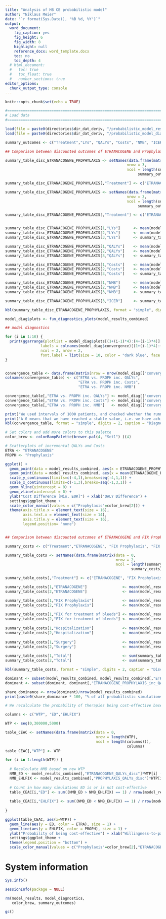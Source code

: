 ```yaml
---
title: "Analysis of HB CE probabilistic model"
author: "Niklaus Meier"
date: "`r format(Sys.Date(), '%B %d, %Y')`"
output: 
  word_document:
    fig_caption: yes
    fig_height: 6
    fig_width: 8
    highlight: null
    reference_docx: word_template.docx
    toc: no
    toc_depth: 4
  # html_document:
  #   toc: true
  #   toc_float: true
  #   number_sections: true
editor_options: 
  chunk_output_type: console
---
```


<!-- Setup -->

```r

knitr::opts_chunk$set(echo = TRUE)

#===============================================================================
# Load data
#===============================================================================

load(file = paste0(directories$dir_dat_deriv, "/probabilistic_model_results.Rdata"))
load(file = paste0(directories$dir_dat_deriv, "/probabilistic_model_diagnostics.Rdata"))


```

```r

summary_outcomes <- c("Treatment","LYs", "QALYs", "Costs", "NMB", "ICER")

## Comparison between discounted outcomes of ETRANACOGENE and Prophylaxis

summary_table_disc_ETRANACOGENE_PROPHYLAXIS <- setNames(data.frame(matrix(data = 0,
                                                       nrow = 3,
                                                       ncol = length(summary_outcomes))), 
                                                            summary_outcomes)

summary_table_disc_ETRANACOGENE_PROPHYLAXIS[,"Treatment"] <- c("ETRANACOGENE", "Prophylaxis", "Increment")

summary_table_disc_ETRANACOGENE_PROPHYLAXIS <- setNames(data.frame(matrix(data = 0,
                                                       nrow = 3,
                                                       ncol = length(summary_outcomes))), 
                                                            summary_outcomes)

summary_table_disc_ETRANACOGENE_PROPHYLAXIS[,"Treatment"] <- c("ETRANACOGENE", "Prophylaxis", "Increment")


summary_table_disc_ETRANACOGENE_PROPHYLAXIS[1,"LYs"]      <- mean(model_results_combined[,"ETRANACOGENE_LYs_disc"])
summary_table_disc_ETRANACOGENE_PROPHYLAXIS[2,"LYs"]      <- mean(model_results_combined[,"PROPHYLAXIS_LYs_disc"])
summary_table_disc_ETRANACOGENE_PROPHYLAXIS[3,"LYs"]      <- summary_table_disc_ETRANACOGENE_PROPHYLAXIS[1,"LYs"] -                                                                                           summary_table_disc_ETRANACOGENE_PROPHYLAXIS[2,"LYs"]

summary_table_disc_ETRANACOGENE_PROPHYLAXIS[1,"QALYs"]    <- mean(model_results_combined[,"ETRANACOGENE_QALYs_disc"])
summary_table_disc_ETRANACOGENE_PROPHYLAXIS[2,"QALYs"]    <- mean(model_results_combined[,"PROPHYLAXIS_QALYs_disc"])
summary_table_disc_ETRANACOGENE_PROPHYLAXIS[3,"QALYs"]    <- summary_table_disc_ETRANACOGENE_PROPHYLAXIS[1,"QALYs"] -                                                                                         summary_table_disc_ETRANACOGENE_PROPHYLAXIS[2,"QALYs"]

summary_table_disc_ETRANACOGENE_PROPHYLAXIS[1,"Costs"]    <- mean(model_results_combined[,"ETRANACOGENE_cost_disc"])
summary_table_disc_ETRANACOGENE_PROPHYLAXIS[2,"Costs"]    <- mean(model_results_combined[,"PROPHYLAXIS_cost_disc"])
summary_table_disc_ETRANACOGENE_PROPHYLAXIS[3,"Costs"]    <- summary_table_disc_ETRANACOGENE_PROPHYLAXIS[1,"Costs"] -                                                                                         summary_table_disc_ETRANACOGENE_PROPHYLAXIS[2,"Costs"]

summary_table_disc_ETRANACOGENE_PROPHYLAXIS[1,"NMB"]      <- mean(model_results_combined[,"ETRANACOGENE_NMB"])
summary_table_disc_ETRANACOGENE_PROPHYLAXIS[2,"NMB"]      <- mean(model_results_combined[,"PROPHYLAXIS_NMB"])
summary_table_disc_ETRANACOGENE_PROPHYLAXIS[3,"NMB"]      <- summary_table_disc_ETRANACOGENE_PROPHYLAXIS[1,"NMB"] -                                                                                            summary_table_disc_ETRANACOGENE_PROPHYLAXIS[2,"NMB"]

summary_table_disc_ETRANACOGENE_PROPHYLAXIS[3,"ICER"]     <- summary_table_disc_ETRANACOGENE_PROPHYLAXIS[3,"Costs"] /                                                                                          summary_table_disc_ETRANACOGENE_PROPHYLAXIS[3,"QALYs"]

kbl(summary_table_disc_ETRANACOGENE_PROPHYLAXIS, format = "simple", digits = 2, caption = "Comparison discounted outcomes between ETRANACOGENE and Prophylaxis")

```

\newpage

```r

model_diag$plots <- fun_diagnostics_plots(model_results_combined)


```

```r

## model diagnostics

for (i in 1:10) {
  print(ggarrange(plotlist = model_diag$plots[(1+(i-1)*4):(4+(i-1)*4)],
                labels = colnames(model_diag$convergence)[(1+(i-1)*4):(4+(i-1)*4)],
                ncol = 2, nrow = 2,
                font.label = list(size = 10, color = "dark blue", face = "bold")))
}


convergence_table <- data.frame(matrix(nrow = nrow(model_diag[["convergence"]]), ncol = 3))
colnames(convergence_table) <- c("ETRA vs. PROPH inc. QALYs", 
                                 "ETRA vs. PROPH inc. Costs", 
                                 "ETRA vs. PROPH inc. NMB")

convergence_table[,"ETRA vs. PROPH inc. QALYs"] <- model_diag[["convergence"]][,"ETRANACOGENE_PROPHYLAXIS_inc_QALY"]
convergence_table[,"ETRA vs. PROPH inc. Costs"] <- model_diag[["convergence"]][,"ETRANACOGENE_PROPHYLAXIS_inc_Costs"]
convergence_table[,"ETRA vs. PROPH inc. NMB"]   <- model_diag[["convergence"]][,"ETRANACOGENE_PROPHYLAXIS_INMB"]

print("We used intervals of 1000 patients, and checked whether the running mean of the incremental outcomes change by more than 1%.")
print("A 0 means that we have reached a stable value, i.e. we have achieved convergence and have a sufficient sample size, using this interval and this percentage change as a measure of sufficient stability.")
kbl(convergence_table, format = "simple", digits = 2, caption = "Diagnostics of convergence of running incremental outcomes over all patients in simulation")

```

\newpage

```r

# Set colors and add more colors to this palette
color_brew <- colorRampPalette(brewer.pal(4, "Set1") )(4)

# Scatterplots of incremental QALYs and Costs
ETRA <- "ETRANACOGENE"
PROPH <- "Prophylaxis"

ggplot() +
  geom_point(data = model_results_combined, aes(x = ETRANACOGENE_PROPHYLAXIS_inc_QALY , y = ETRANACOGENE_PROPHYLAXIS_inc_Costs/1000000, color = PROPH), size = 0.8) +
  geom_point(data = model_results_combined, aes(x = mean(ETRANACOGENE_PROPHYLAXIS_inc_QALY) , y = mean(ETRANACOGENE_PROPHYLAXIS_inc_Costs/1000000)), size = 3, shape = 18) +
  scale_y_continuous(limits=c(-4,1),breaks=seq(-4,1,1)) +
  scale_x_continuous(limits=c(-1,3),breaks=seq(-1,3,1)) +
  geom_hline(yintercept = 0) +
  geom_vline(xintercept = 0) +
  ylab("Cost Difference [Mio. EUR]") + xlab("QALY Difference") +
  settings$ggplot_theme +
  scale_color_manual(values = c("Prophylaxis"=color_brew[2])) +
  theme(axis.title.x = element_text(size = 16),
        axis.text.x = element_text(size = 14),
        axis.title.y = element_text(size = 16),
        legend.position= "none")


## Comparison between discounted outcomes of ETRANACOGENE and FIX Prophylaxis

summary_costs <- c("Treatment","ETRANACOGENE", "FIX Prophylaxis", "FIX for treatment of bleeds", "Hospitalization", "Surgery", "Total")

summary_table_costs <- setNames(data.frame(matrix(data = 0,
                                                  nrow = 2,
                                                  ncol = length(summary_costs))), 
                                                         summary_costs)

summary_table_costs[,"Treatment"] <- c("ETRANACOGENE", "FIX Prophylaxis")

summary_table_costs[1,"ETRANACOGENE"]                <- mean(model_results_combined[,"ETRANACOGENE_cost_ETRANACOGENE_disc"])
summary_table_costs[2,"ETRANACOGENE"]                <- mean(model_results_combined[,"PROPHYLAXIS_cost_ETRANACOGENE_disc"])

summary_table_costs[1,"FIX Prophylaxis"]             <- mean(model_results_combined[,"ETRANACOGENE_cost_PROPHYLAXIS_disc"])
summary_table_costs[2,"FIX Prophylaxis"]             <- mean(model_results_combined[,"PROPHYLAXIS_cost_PROPHYLAXIS_disc"])
  
summary_table_costs[1,"FIX for treatment of bleeds"] <- mean(model_results_combined[,"ETRANACOGENE_cost_factor_treat_bleed_disc"])
summary_table_costs[2,"FIX for treatment of bleeds"] <- mean(model_results_combined[,"PROPHYLAXIS_cost_factor_treat_bleed_disc"])
  
summary_table_costs[1,"Hospitalization"]             <- mean(model_results_combined[,"ETRANACOGENE_cost_hospitalization_disc"])
summary_table_costs[2,"Hospitalization"]             <- mean(model_results_combined[,"PROPHYLAXIS_cost_hospitalization_disc"])
  
summary_table_costs[1,"Surgery"]                     <- mean(model_results_combined[,"ETRANACOGENE_cost_surgery_disc"])
summary_table_costs[2,"Surgery"]                     <- mean(model_results_combined[,"PROPHYLAXIS_cost_surgery_disc"])
  
summary_table_costs[1,"Total"]                       <- sum(summary_table_costs[1, 2:ncol(summary_table_costs)])
summary_table_costs[2,"Total"]                       <- sum(summary_table_costs[2, 2:ncol(summary_table_costs)])

kbl(summary_table_costs, format = "simple", digits = 2, caption = "Discounted costs broken down by category")


```

\newpage

```r

dominant <- subset(model_results_combined, model_results_combined[,"ETRANACOGENE_PROPHYLAXIS_inc_Costs"] < 0)
dominant <- subset(dominant, dominant[,"ETRANACOGENE_PROPHYLAXIS_inc_QALY"] > 0)

share_dominance <- nrow(dominant)/nrow(model_results_combined)
print(paste0(share_dominance * 100, "% of all probabilistic simulations were dominant in favor of ED."))


```

\newpage

```r

# We recalculate the probability of therapies being cost-effective based on a shift in the willingness-to-pay

columns <- c("WTP", "ED","EHLFIX")

WTP <- seq(0,300000,5000)

table_CEAC <- setNames(data.frame(matrix(data = 0,
                                         nrow = length(WTP),
                                         ncol = length(columns))), 
                                                       columns)
table_CEAC[,"WTP"] <- WTP

for (i in 1:length(WTP)) {
  
  # Recalculate NMB based on new WTP
  NMB_ED <- model_results_combined[,"ETRANACOGENE_QALYs_disc"]*WTP[i] - model_results_combined[,"ETRANACOGENE_cost_disc"]
  NMB_EHLFIX <- model_results_combined[,"PROPHYLAXIS_QALYs_disc"]*WTP[i] - model_results_combined[,"PROPHYLAXIS_cost_disc"]
  
  # Count in how many simulations ED is or is not cost-effective
  table_CEAC[i,"ED"] <- sum((NMB_ED > NMB_EHLFIX) == 1) / nrow(model_results_combined)
  
  table_CEAC[i,"EHLFIX"] <- sum((NMB_ED < NMB_EHLFIX) == 1) / nrow(model_results_combined)
  
}

ggplot(table_CEAC, aes(x=WTP)) + 
  geom_line(aes(y = ED, color = ETRA), size = 1) + 
  geom_line(aes(y = EHLFIX, color = PROPH), size = 1) +
  ylab("Probability of being cost-effective") + xlab("Willingness-to-pay [EUR]") +
  settings$ggplot_theme +
  theme(legend.position = "bottom") +
  scale_color_manual(values = c("Prophylaxis"=color_brew[2],"ETRANACOGENE"=color_brew[1]))


```


# System information

```r

Sys.info()

sessionInfo(package = NULL)

```

```r

rm(model_results, model_diagnostics,
   color_brew, summary_outcomes)

gc()

```
